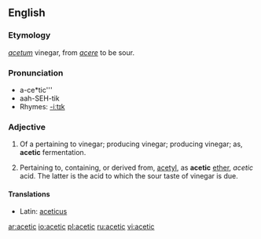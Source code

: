 ==English==

===Etymology===
{{L.}} ''[[acetum]]'' vinegar, from ''[[acere]]'' to be sour.

===Pronunciation===
* a-ce*tic'''
* aah-SEH-tik
* Rhymes: [[Rhymes:English:-iːtɪk|-iːtɪk]]

===Adjective===
{{en-adj}}

# {{organic chemistry}} Of a pertaining to vinegar; producing vinegar; producing vinegar; as, '''acetic''' fermentation.
# {{organic chemistry}} Pertaining to, containing, or derived from, [[acetyl]], as '''acetic''' [[ether]], ''acetic'' acid. The latter is the acid to which the sour taste of vinegar is due.

====Translations====
{{trans-top|acetic}}
*Latin: [[aceticus]]
{{trans-mid}}
{{trans-bottom}}

[[ar:acetic]]
[[io:acetic]]
[[pl:acetic]]
[[ru:acetic]]
[[vi:acetic]]